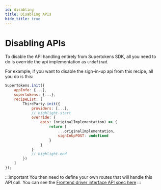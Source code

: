 ```yaml
---
id: disabling
title: Disabling APIs
hide_title: true
---
```



# Disabling APIs

To disable the API handling entirely from Supertokens SDK, all you need to do is override the api implementation as `undefined`. 

For example, if you want to disable the sign-in-up api from this recipe, all you do is this:

<FrontendSDKTabs>
<TabItem value="reactjs">

```jsx
SuperTokens.init({
    appInfo: {...},
    supertokens: {...},
    recipeList: [
        ThirdParty.init({
            providers: [...],
            // highlight-start
            override: {
                apis: (originalImplementation) => {
                    return {
                        ...originalImplementation,
                        signInUpPOST: undefined
                    }
                }
            }
            // highlight-end
        })
    ]
});
```
</TabItem>
</FrontendSDKTabs>


:::important
You then need to define your own routes that will handle this API call. You can see the [Frontend driver interface API spec here](../../apis)
:::